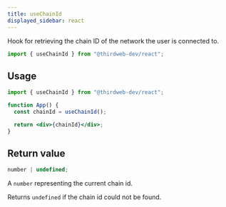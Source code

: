 ```yaml
---
title: useChainId
displayed_sidebar: react
---
```


Hook for retrieving the chain ID of the network the user is connected to.

```jsx
import { useChainId } from "@thirdweb-dev/react";
```

## Usage

```jsx
import { useChainId } from "@thirdweb-dev/react";

function App() {
  const chainId = useChainId();

  return <div>{chainId}</div>;
}
```

## Return value

```jsx
number | undefined;
```

A `number` representing the current chain id.

Returns `undefined` if the chain id could not be found.
